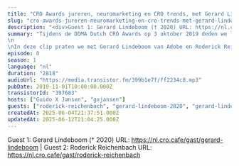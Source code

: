 ```yaml
---
title: "CRO Awards jureren, neuromarketing en CRO trends, met Gerard Lindeboom (Adobe) en Roderick Reichenbach (Braingineers)"
slug: "cro-awards-jureren-neuromarketing-en-cro-trends-met-gerard-lindeboom-adobe-en-roderick-reichenbach-braingineers"
description: "<div>Guest 1: Gerard Lindeboom († 2020) URL: https://nl.cro.cafe/gast/gerard-lindeboom | Guest 2: Roderick Reichenbach URL: https://nl.cro.cafe/gast/roderick-reichenbach&nbsp;</div>"
summary: "Tijdens de DDMA Dutch CRO Awards op 3 oktober 2019 deden we live verslag vanaf het event.\n\nIn deze clip praten we met Gerard Lindeboom van Adobe en Roderick Reichenbach van Braingineers."
episode: 0
season: 1
language: "nl"
duration: "2818"
audioUrl: "https://media.transistor.fm/399b1e7f/ff2234c8.mp3"
pubDate: 2019-11-01T10:00:00.000Z
transistorId: "397683"
hosts: ["Guido X Jansen", "gxjansen"]
guests: ["roderick-reichenbach", "gerard-lindeboom-2020", "gerard-lindeboom-2020", "roderick-reichenbach"]
createdAt: 2025-06-04T21:37:51.000Z
updatedAt: 2025-06-12T21:04:25.000Z
---
```


Guest 1: Gerard Lindeboom († 2020) URL: https://nl.cro.cafe/gast/gerard-lindeboom | Guest 2: Roderick Reichenbach URL: https://nl.cro.cafe/gast/roderick-reichenbach&nbsp;
